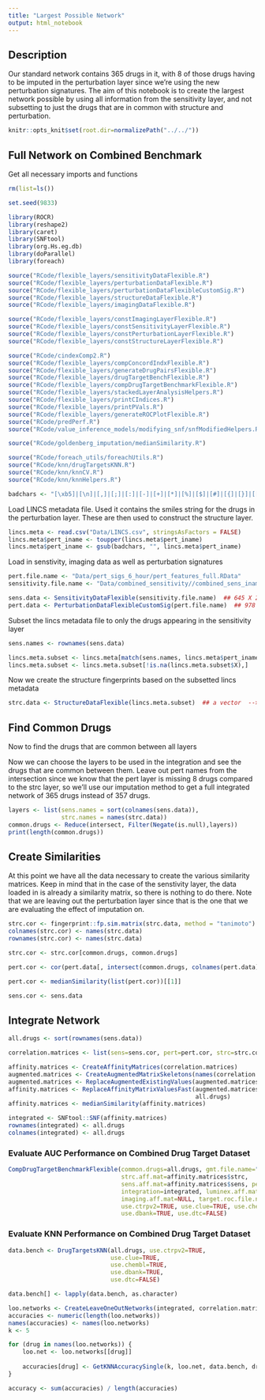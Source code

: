 ```yaml
---
title: "Largest Possible Network"
output: html_notebook
---
```


## Description

Our standard network contains 365 drugs in it, with 8 of those drugs having to be imputed in the perturbation layer since we're using the new perturbation signatures. The aim of this notebook is to create the largest network possible by using all information from the sensitivity layer, and not subsetting to just the drugs that are in common with structure and perturbation.

```r
knitr::opts_knit$set(root.dir=normalizePath("../../"))
```

## Full Network on Combined Benchmark

Get all necessary imports and functions
```r
rm(list=ls())

set.seed(9833)

library(ROCR)
library(reshape2)
library(caret)
library(SNFtool)
library(org.Hs.eg.db)
library(doParallel)
library(foreach)

source("RCode/flexible_layers/sensitivityDataFlexible.R")
source("RCode/flexible_layers/perturbationDataFlexible.R")
source("RCode/flexible_layers/perturbationDataFlexibleCustomSig.R")
source("RCode/flexible_layers/structureDataFlexible.R")
source("RCode/flexible_layers/imagingDataFlexible.R")

source("RCode/flexible_layers/constImagingLayerFlexible.R")
source("RCode/flexible_layers/constSensitivityLayerFlexible.R")
source("RCode/flexible_layers/constPerturbationLayerFlexible.R")
source("RCode/flexible_layers/constStructureLayerFlexible.R")

source("RCode/cindexComp2.R")
source("RCode/flexible_layers/compConcordIndxFlexible.R")
source("RCode/flexible_layers/generateDrugPairsFlexible.R")
source("RCode/flexible_layers/drugTargetBenchFlexible.R")
source("RCode/flexible_layers/compDrugTargetBenchmarkFlexible.R")
source("RCode/flexible_layers/stackedLayerAnalysisHelpers.R")
source("RCode/flexible_layers/printCIndices.R")
source("RCode/flexible_layers/printPVals.R")
source("RCode/flexible_layers/generateROCPlotFlexible.R")
source("RCode/predPerf.R")
source("RCode/value_inference_models/modifying_snf/snfModifiedHelpers.R")

source("RCode/goldenberg_imputation/medianSimilarity.R")

source("RCode/foreach_utils/foreachUtils.R")
source("RCode/knn/drugTargetsKNN.R")
source("RCode/knn/knnCV.R")
source("RCode/knn/knnHelpers.R")

badchars <- "[\xb5]|[\n]|[,]|[;]|[:]|[-]|[+]|[*]|[%]|[$]|[#]|[{]|[}]|[[]|[]]|[|]|[\\^]|[/]|[\\]|[.]|[_]|[ ]"


```

Load LINCS metadata file. Used it contains the smiles string for the drugs in the perturbation layer. These are then used to construct the structure layer.
```r
lincs.meta <- read.csv("Data/LINCS.csv", stringsAsFactors = FALSE)
lincs.meta$pert_iname <- toupper(lincs.meta$pert_iname)
lincs.meta$pert_iname <- gsub(badchars, "", lincs.meta$pert_iname)
```

Load in senstivity, imaging data as well as perturbation signatures

```r
pert.file.name <- "Data/pert_sigs_6_hour/pert_features_full.RData"
sensitivity.file.name <- "Data/combined_sensitivity//combined_sens_iname_replaced.RData"

sens.data <- SensitivityDataFlexible(sensitivity.file.name)  ## 645 X 239
pert.data <- PerturbationDataFlexibleCustomSig(pert.file.name)  ## 978 X 23
```

Subset the lincs metadata file to only the drugs appearing in the sensitivity layer

```r
sens.names <- rownames(sens.data)

lincs.meta.subset <- lincs.meta[match(sens.names, lincs.meta$pert_iname),]
lincs.meta.subset <- lincs.meta.subset[!is.na(lincs.meta.subset$X),]
```

Now we create the structure fingerprints based on the subsetted lincs metadata

```r
strc.data <- StructureDataFlexible(lincs.meta.subset)  ## a vector  --> 239 elemnts
```

## Find Common Drugs

Now to find the drugs that are common between all layers

Now we can choose the layers to be used in the integration and see the drugs that are common between them. Leave out pert names from the intersection since we know that the pert layer is missing 8 drugs compared to the strc layer, so we'll use our imputation method to get a full integrated network of 365 drugs instead of 357 drugs.

```r
layers <- list(sens.names = sort(colnames(sens.data)),
               strc.names = names(strc.data))
common.drugs <- Reduce(intersect, Filter(Negate(is.null),layers))
print(length(common.drugs))
```

## Create Similarities

At this point we have all the data necessary to create the various similarity matrices. Keep in mind that in the case of the senstivity layer, the data loaded in is already a similarity matrix, so there is nothing to do there. Note that we are leaving out the perturbation layer since that is the one that we are evaluating the effect of imputation on.

```r
strc.cor <- fingerprint::fp.sim.matrix(strc.data, method = "tanimoto")
colnames(strc.cor) <- names(strc.data)
rownames(strc.cor) <- names(strc.data)

strc.cor <- strc.cor[common.drugs, common.drugs]

pert.cor <- cor(pert.data[, intersect(common.drugs, colnames(pert.data))], method="pearson", use="pairwise.complete.obs")

pert.cor <- medianSimilarity(list(pert.cor))[[1]]

sens.cor <- sens.data
```

## Integrate Network

```r
all.drugs <- sort(rownames(sens.data))

correlation.matrices <- list(sens=sens.cor, pert=pert.cor, strc=strc.cor)

affinity.matrices <- CreateAffinityMatrices(correlation.matrices)
augmented.matrices <- CreateAugmentedMatrixSkeletons(names(correlation.matrices), all.drugs)
augmented.matrices <- ReplaceAugmentedExistingValues(augmented.matrices, affinity.matrices)
affinity.matrices <- ReplaceAffinityMatrixValuesFast(augmented.matrices, correlation.matrices, 
                                                     all.drugs)
affinity.matrices <- medianSimilarity(affinity.matrices)

integrated <- SNFtool::SNF(affinity.matrices)
rownames(integrated) <- all.drugs
colnames(integrated) <- all.drugs
```


### Evaluate AUC Performance on Combined Drug Target Dataset

```r
CompDrugTargetBenchmarkFlexible(common.drugs=all.drugs, gmt.file.name="temp",
                                strc.aff.mat=affinity.matrices$strc, 
                                sens.aff.mat=affinity.matrices$sens, pert.aff.mat=affinity.matrices$pert,
                                integration=integrated, luminex.aff.mat=NULL,
                                imaging.aff.mat=NULL, target.roc.file.name="blessed_roc.pdf",
                                use.ctrpv2=TRUE, use.clue=TRUE, use.chembl=TRUE, 
                                use.dbank=TRUE, use.dtc=FALSE)
```

### Evaluate KNN Performance on Combined Drug Target Dataset

```r
data.bench <- DrugTargetsKNN(all.drugs, use.ctrpv2=TRUE, 
                             use.clue=TRUE,
                             use.chembl=TRUE,
                             use.dbank=TRUE,
                             use.dtc=FALSE)

data.bench[] <- lapply(data.bench, as.character)
```


```r
loo.networks <- CreateLeaveOneOutNetworks(integrated, correlation.matrices, all.drugs, data.bench)
accuracies <- numeric(length(loo.networks))
names(accuracies) <- names(loo.networks)
k <- 5

for (drug in names(loo.networks)) {
    loo.net <- loo.networks[[drug]]
    
    accuracies[drug] <- GetKNNAccuracySingle(k, loo.net, data.bench, drug, top=5)
}

accuracy <- sum(accuracies) / length(accuracies)
```

